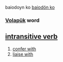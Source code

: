 baiodoyn ko [[baiodön ko]] 
=== [[Volapük]] word === 
== [[intransitive verb]] == 
# [[confer with]]
# [[liaise with]]